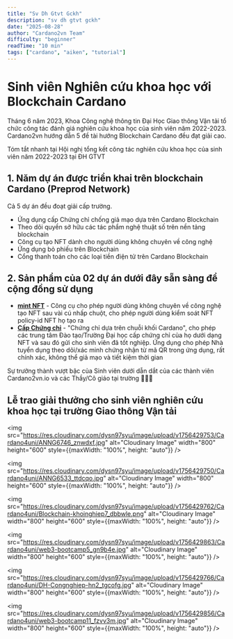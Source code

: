 ```yaml
---
title: "Sv Dh Gtvt Gckh"
description: "sv dh gtvt gckh"
date: "2025-08-28"
author: "Cardano2vn Team"
difficulty: "beginner"
readTime: "10 min"
tags: ["cardano", "aiken", "tutorial"]
---
```


# Sinh viên Nghiên cứu khoa học với Blockchain Cardano

Tháng 6 năm 2023, Khoa Công nghệ thông tin Đại Học Giao thông Vận tải tổ chức công tác đánh giá nghiên cứu khoa học của sinh viên năm 2022-2023. Cardano2vn hướng dẫn 5 đề tài hướng Blockchain Cardano đều đạt giải cao.

Tóm tắt nhanh tại Hội nghị tổng kết công tác nghiên cứu khoa học của sinh viên năm 2022-2023 tại ĐH GTVT

## 1. Năm dự án được triển khai trên blockchain Cardano (Preprod Network)

Cả 5 dự án đều đoạt giải cấp trường.

- Ứng dụng cấp Chứng chỉ chống giả mạo dựa trên Cardano Blockchain
- Theo dõi quyền sở hữu các tác phẩm nghệ thuật số trên nền tảng blockchain
- Công cụ tạo NFT dành cho người dùng không chuyên về công nghệ
- Ứng dụng bỏ phiếu trên Blockchain
- Cổng thanh toán cho các loại tiền điện tử trên Cardano Blockchain

## 2. Sản phẩm của 02 dự án dưới đây sẵn sàng để cộng đồng sử dụng

- **[mint NFT](http://nft.Easterntownhall.com:8088/)** - Công cụ cho phép người dùng không chuyên về công nghệ tạo NFT sau vài cú nhấp chuột, cho phép người dùng kiểm soát NFT policy-id NFT họ tạo ra
- **[Cấp Chứng chỉ](https://utcert.vercel.app/)** - "Chứng chỉ dựa trên chuỗi khối Cardano", cho phép các trung tâm Đào tạo/Trường Đại học cấp chứng chỉ của họ dưới dạng NFT và sau đó gửi cho sinh viên đã tốt nghiệp. Ứng dụng cho phép Nhà tuyển dụng theo dõi/xác minh chứng nhận từ mã QR trong ứng dụng, rất chính xác, không thể giả mạo và tiết kiệm thời gian

Sự trưởng thành vượt bậc của Sinh viên dưới dẫn dắt của các thành viên Cardano2vn.io và các Thầy/Cô giáo tại trường 🙏🙏🙏

## Lễ trao giải thưởng cho sinh viên nghiên cứu khoa học tại trường Giao thông Vận tải

<img src="https://res.cloudinary.com/dysn97syu/image/upload/v1756429753/Cardano4uni/ANNG6746_znwdxf.jpg" alt="Cloudinary Image" width="800" height="600" style={{maxWidth: "100%", height: "auto"}} />

<img src="https://res.cloudinary.com/dysn97syu/image/upload/v1756429750/Cardano4uni/ANNG6533_ttdcqo.jpg" alt="Cloudinary Image" width="800" height="600" style={{maxWidth: "100%", height: "auto"}} />

<img src="https://res.cloudinary.com/dysn97syu/image/upload/v1756429762/Cardano4uni/Blockchain-khoinghiep7_dbbwle.png" alt="Cloudinary Image" width="800" height="600" style={{maxWidth: "100%", height: "auto"}} />

<img src="https://res.cloudinary.com/dysn97syu/image/upload/v1756429863/Cardano4uni/web3-bootcamp5_gn9b4e.jpg" alt="Cloudinary Image" width="800" height="600" style={{maxWidth: "100%", height: "auto"}} />

<img src="https://res.cloudinary.com/dysn97syu/image/upload/v1756429766/Cardano4uni/DH-Congnghiep-hn2_tgcofg.jpg" alt="Cloudinary Image" width="800" height="600" style={{maxWidth: "100%", height: "auto"}} />

<img src="https://res.cloudinary.com/dysn97syu/image/upload/v1756429856/Cardano4uni/web3-bootcamp11_fzvv3m.jpg" alt="Cloudinary Image" width="800" height="600" style={{maxWidth: "100%", height: "auto"}} />


